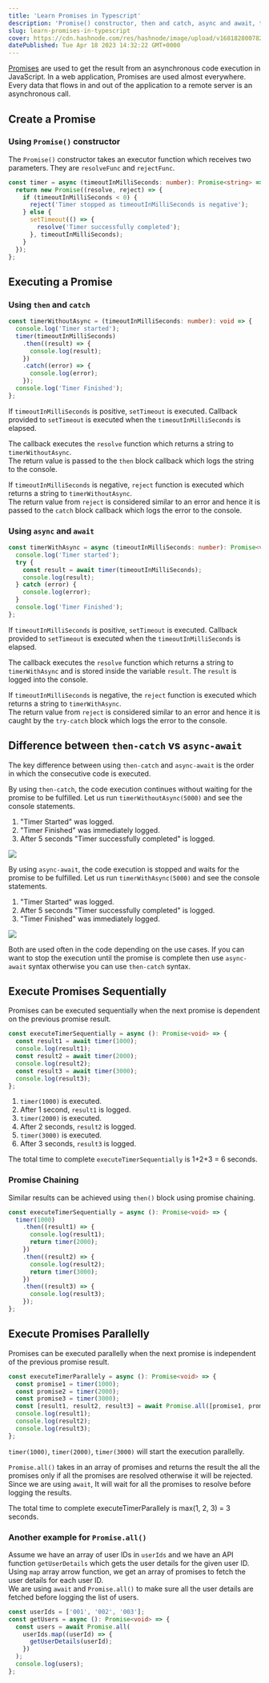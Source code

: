 ```yaml
---
title: 'Learn Promises in Typescript'
description: 'Promise() constructor, then and catch, async and await, then-catch vs async-await, Execute Promises Sequentially and Parallelly, Promise.all'
slug: learn-promises-in-typescript
cover: https://cdn.hashnode.com/res/hashnode/image/upload/v1681828007827/411dac01-11c4-4287-afb1-268d9d4be65c.jpeg
datePublished: Tue Apr 18 2023 14:32:22 GMT+0000
---
```


[Promises](https://developer.mozilla.org/en-US/docs/Web/JavaScript/Reference/Global_Objects/Promise) are used to get the result from an asynchronous code execution in JavaScript. In a web application, Promises are used almost everywhere. Every data that flows in and out of the application to a remote server is an asynchronous call.

## Create a Promise

### Using `Promise()` constructor

The `Promise()` constructor takes an executor function which receives two parameters. They are `resolveFunc` and `rejectFunc`.

```typescript
const timer = async (timeoutInMilliSeconds: number): Promise<string> => {
  return new Promise((resolve, reject) => {
    if (timeoutInMilliSeconds < 0) {
      reject('Timer stopped as timeoutInMilliSeconds is negative');
    } else {
      setTimeout(() => {
        resolve('Timer successfully completed');
      }, timeoutInMilliSeconds);
    }
  });
};
```

## Executing a Promise

### Using `then` and `catch`

```typescript
const timerWithoutAsync = (timeoutInMilliSeconds: number): void => {
  console.log('Timer started');
  timer(timeoutInMilliSeconds)
    .then((result) => {
      console.log(result);
    })
    .catch((error) => {
      console.log(error);
    });
  console.log('Timer Finished');
};
```

If `timeoutInMilliSeconds` is positive, `setTimeout` is executed. Callback provided to `setTimeout` is executed when the `timeoutInMilliSeconds` is elapsed.

The callback executes the `resolve` function which returns a string to `timerWithoutAsync`.  
The return value is passed to the `then` block callback which logs the string to the console.

If `timeoutInMilliSeconds` is negative, `reject` function is executed which returns a string to `timerWithoutAsync`.  
The return value from `reject` is considered similar to an error and hence it is passed to the `catch` block callback which logs the error to the console.

### Using `async` and `await`

```typescript
const timerWithAsync = async (timeoutInMilliSeconds: number): Promise<void> => {
  console.log('Timer started');
  try {
    const result = await timer(timeoutInMilliSeconds);
    console.log(result);
  } catch (error) {
    console.log(error);
  }
  console.log('Timer Finished');
};
```

If `timeoutInMilliSeconds` is positive, `setTimeout` is executed. Callback provided to `setTimeout` is executed when the `timeoutInMilliSeconds` is elapsed.

The callback executes the `resolve` function which returns a string to `timerWithAsync` and is stored inside the variable `result`. The `result` is logged into the console.

If `timeoutInMilliSeconds` is negative, the `reject` function is executed which returns a string to `timerWithAsync`.  
The return value from `reject` is considered similar to an error and hence it is caught by the `try-catch` block which logs the error to the console.

## Difference between `then-catch` vs `async-await`

The key difference between using `then-catch` and `async-await` is the order in which the consecutive code is executed.

By using `then-catch`, the code execution continues without waiting for the promise to be fulfilled. Let us run `timerWithoutAsync(5000)` and see the console statements.

1. "Timer Started" was logged.
2. "Timer Finished" was immediately logged.
3. After 5 seconds "Timer successfully completed" is logged.

![](https://cdn.hashnode.com/res/hashnode/image/upload/v1681823365616/5a4cd909-2d39-4fb1-8dbd-a5a435ef5738.png)

By using `async-await`, the code execution is stopped and waits for the promise to be fulfilled. Let us run `timerWithAsync(5000)` and see the console statements.

1. "Timer Started" was logged.
2. After 5 seconds "Timer successfully completed" is logged.
3. "Timer Finished" was immediately logged.

![](https://cdn.hashnode.com/res/hashnode/image/upload/v1681823417210/9a0facb6-793f-4880-b311-3d90b81a2072.png)

Both are used often in the code depending on the use cases. If you can want to stop the execution until the promise is complete then use `async-await` syntax otherwise you can use `then-catch` syntax.

## Execute Promises Sequentially

Promises can be executed sequentially when the next promise is dependent on the previous promise result.

```typescript
const executeTimerSequentially = async (): Promise<void> => {
  const result1 = await timer(1000);
  console.log(result1);
  const result2 = await timer(2000);
  console.log(result2);
  const result3 = await timer(3000);
  console.log(result3);
};
```

1. `timer(1000)` is executed.
2. After 1 second, `result1` is logged.
3. `timer(2000)` is executed.
4. After 2 seconds, `result2` is logged.
5. `timer(3000)` is executed.
6. After 3 seconds, `result3` is logged.

The total time to complete `executeTimerSequentially` is 1+2+3 = 6 seconds.

### Promise Chaining

Similar results can be achieved using `then()` block using promise chaining.

```typescript
const executeTimerSequentially = async (): Promise<void> => {
  timer(1000)
    .then((result1) => {
      console.log(result1);
      return timer(2000);
    })
    .then((result2) => {
      console.log(result2);
      return timer(3000);
    })
    .then((result3) => {
      console.log(result3);
    });
};
```

## Execute Promises Parallelly

Promises can be executed parallelly when the next promise is independent of the previous promise result.

```typescript
const executeTimerParallely = async (): Promise<void> => {
  const promise1 = timer(1000);
  const promise2 = timer(2000);
  const promise3 = timer(3000);
  const [result1, result2, result3] = await Promise.all([promise1, promise2, promise3]);
  console.log(result1);
  console.log(result2);
  console.log(result3);
};
```

`timer(1000)`, `timer(2000)`, `timer(3000)` will start the execution parallelly.

`Promise.all()` takes in an array of promises and returns the result the all the promises only if all the promises are resolved otherwise it will be rejected. Since we are using `await`, It will wait for all the promises to resolve before logging the results.

The total time to complete executeTimerParallely is max(1, 2, 3) = 3 seconds.

### Another example for `Promise.all()`

Assume we have an array of user IDs in `userIds` and we have an API function `getUserDetails` which gets the user details for the given user ID. Using `map` array arrow function, we get an array of promises to fetch the user details for each user ID.  
We are using `await` and `Promise.all()` to make sure all the user details are fetched before logging the list of users.

```typescript
const userIds = ['001', '002', '003'];
const getUsers = async (): Promise<void> => {
  const users = await Promise.all(
    userIds.map((userId) => {
      getUserDetails(userId);
    })
  );
  console.log(users);
};
```
